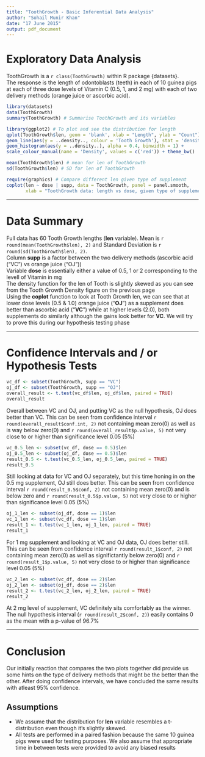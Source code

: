 ```yaml
---
title: "ToothGrowth - Basic Inferential Data Analysis"
author: "Sohail Munir Khan"
date: "17 June 2015"
output: pdf_document
---
```


# Exploratory Data Analysis
ToothGrowth is a `r class(ToothGrowth)` within R package {datasets}.  
The response is the length of odontoblasts (teeth) in each of 10 guinea pigs at each of three dose levels of Vitamin C (0.5, 1, and 2 mg) with each of two delivery methods (orange juice or ascorbic acid).

```r
library(datasets)
data(ToothGrowth)
summary(ToothGrowth) # Summarise ToothGrowth and its variables
```

```r
library(ggplot2) # To plot and see the distribution for length
qplot(ToothGrowth$len, geom = 'blank', xlab = "Length", ylab = "Count") +
geom_line(aes(y = ..density.., colour = 'Tooth Growth'), stat = 'density') +
geom_histogram(aes(y = ..density..), alpha = 0.4, binwidth = 1) +
scale_colour_manual(name = 'Density', values = c('red')) + theme_bw()
```

```r
mean(ToothGrowth$len) # mean for len of ToothGrowth
sd(ToothGrowth$len) # SD for len of ToothGrowth
```

```r
require(graphics) # Compare different len given type of supplement
coplot(len ~ dose | supp, data = ToothGrowth, panel = panel.smooth,
       xlab = "ToothGrowth data: length vs dose, given type of supplement")
```

******

# Data Summary
Full data has 60 Tooth Growth lengths (**len** variable). Mean is `r round(mean(ToothGrowth$len), 2)` and Standard Deviation is `r round(sd(ToothGrowth$len), 2)`.  
Column **supp** is a factor between the two delivery methods (ascorbic acid ("VC") vs orange juice ("OJ"))  
Variable **dose** is essentially either a value of 0.5, 1 or 2 corresponding to the levell of Vitamin in mg  
The density function for the len of Tooth is slightly skewed as you can see from the Tooth Growth Density figure on the previous page  
Using the __coplot__ function to look at Tooth Growth len, we can see that at lower dose levels (0.5 & 1.0) orange juice ("**OJ**") as a supplement does better than ascorbic acid ("**VC**") while at higher levels (2.0), both supplements do similarly although the gains look better for **VC**. We will try to prove this during our hypothesis testing phase

******

# Confidence Intervals and / or Hypothesis Tests

```r
vc_df <- subset(ToothGrowth, supp == "VC")
oj_df <- subset(ToothGrowth, supp == "OJ")
overall_result <- t.test(vc_df$len, oj_df$len, paired = TRUE)
overall_result
```
Overall between VC and OJ, and putting VC as the null hypothesis, OJ does better than VC. This can be seen from confidence interval `r round(overall_result$conf.int, 2)` not containing mean zero(0) as well as is way below zero(0) and `r round(overall_result$p.value, 5)` not very close to or higher than significance level 0.05 (5%)


```r
vc_0.5_len <- subset(vc_df, dose == 0.5)$len
oj_0.5_len <- subset(oj_df, dose == 0.5)$len
result_0.5 <- t.test(vc_0.5_len, oj_0.5_len, paired = TRUE)
result_0.5
```
Still looking at data for VC and OJ separately, but this time honing in on the 0.5 mg supplement, OJ still does better. This can be seen from confidence interval `r round(result_0.5$conf, 2)` not containing mean zero(0) and is below zero and `r round(result_0.5$p.value, 5)` not very close to or higher than significance level 0.05 (5%)

```r
oj_1_len <- subset(oj_df, dose == 1)$len
vc_1_len <- subset(vc_df, dose == 1)$len
result_1 <- t.test(vc_1_len, oj_1_len, paired = TRUE)
result_1
```
For 1 mg supplement and looking at VC and OJ data, OJ does better still. This can be seen from confidence interval `r round(result_1$conf, 2)` not containing mean zero(0) as well as significtantly below zero(0) and `r round(result_1$p.value, 5)` not very close to or higher than significance level 0.05 (5%)

```r
vc_2_len <- subset(vc_df, dose == 2)$len
oj_2_len <- subset(oj_df, dose == 2)$len
result_2 <- t.test(vc_2_len, oj_2_len, paired = TRUE)
result_2
```
At 2 mg level of supplement, VC definitely sits comfortably as the winner. The null hypothesis interval (`r round(result_2$conf, 2)`) easily contains 0 as the mean with a p-value of 96.7%

******

# Conclusion
Our initially reaction that compares the two plots together did provide us some hints on the type of delivery methods that might be the better than the other. After doing confidence intervals, we have concluded the same results with atleast 95% confidence.

## Assumptions
* We assume that the distribution for **len** variable resembles a t-distribution even though it's slightly skewed.
* All tests are performed in a paired fashion because the same 10 guinea pigs were used for testing purposes. We also assume that appropriate time in between tests were provided to avoid any biased results
